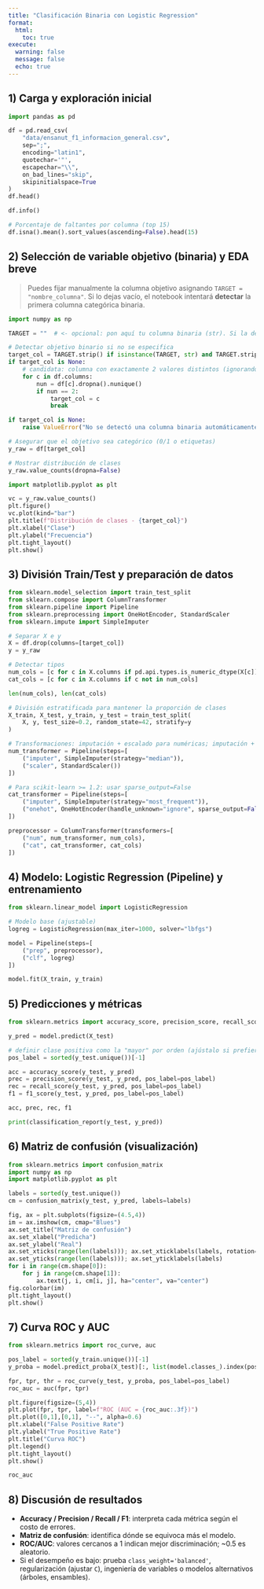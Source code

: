 ```yaml
---
title: "Clasificación Binaria con Logistic Regression"
format:
  html:
    toc: true
execute:
  warning: false
  message: false
  echo: true
---
```


## 1) Carga y exploración inicial

```python
import pandas as pd

df = pd.read_csv(
    "data/ensanut_f1_informacion_general.csv",
    sep=";",
    encoding="latin1",
    quotechar='"',
    escapechar="\\",
    on_bad_lines="skip",
    skipinitialspace=True
)
df.head()
```

```python
df.info()
```

```python
# Porcentaje de faltantes por columna (top 15)
df.isna().mean().sort_values(ascending=False).head(15)
```

## 2) Selección de variable objetivo (binaria) y EDA breve

> Puedes fijar manualmente la columna objetivo asignando `TARGET = "nombre_columna"`.
> Si lo dejas vacío, el notebook intentará **detectar** la primera columna categórica binaria.

```python
import numpy as np

TARGET = ""  # <- opcional: pon aquí tu columna binaria (str). Si la dejas en "", se detecta automáticamente.

# Detectar objetivo binario si no se especifica
target_col = TARGET.strip() if isinstance(TARGET, str) and TARGET.strip() else None
if target_col is None:
    # candidata: columna con exactamente 2 valores distintos (ignorando NaN)
    for c in df.columns:
        nun = df[c].dropna().nunique()
        if nun == 2:
            target_col = c
            break

if target_col is None:
    raise ValueError("No se detectó una columna binaria automáticamente. Define TARGET con el nombre de tu variable objetivo.")

# Asegurar que el objetivo sea categórico (0/1 o etiquetas)
y_raw = df[target_col]

# Mostrar distribución de clases
y_raw.value_counts(dropna=False)
```

```python
import matplotlib.pyplot as plt

vc = y_raw.value_counts()
plt.figure()
vc.plot(kind="bar")
plt.title(f"Distribución de clases - {target_col}")
plt.xlabel("Clase")
plt.ylabel("Frecuencia")
plt.tight_layout()
plt.show()
```

## 3) División Train/Test y preparación de datos

```python
from sklearn.model_selection import train_test_split
from sklearn.compose import ColumnTransformer
from sklearn.pipeline import Pipeline
from sklearn.preprocessing import OneHotEncoder, StandardScaler
from sklearn.impute import SimpleImputer

# Separar X e y
X = df.drop(columns=[target_col])
y = y_raw

# Detectar tipos
num_cols = [c for c in X.columns if pd.api.types.is_numeric_dtype(X[c])]
cat_cols = [c for c in X.columns if c not in num_cols]

len(num_cols), len(cat_cols)
```

```python
# División estratificada para mantener la proporción de clases
X_train, X_test, y_train, y_test = train_test_split(
    X, y, test_size=0.2, random_state=42, stratify=y
)

# Transformaciones: imputación + escalado para numéricas; imputación + OneHot para categóricas
num_transformer = Pipeline(steps=[
    ("imputer", SimpleImputer(strategy="median")),
    ("scaler", StandardScaler())
])

# Para scikit-learn >= 1.2: usar sparse_output=False
cat_transformer = Pipeline(steps=[
    ("imputer", SimpleImputer(strategy="most_frequent")),
    ("onehot", OneHotEncoder(handle_unknown="ignore", sparse_output=False, max_categories=50))
])

preprocessor = ColumnTransformer(transformers=[
    ("num", num_transformer, num_cols),
    ("cat", cat_transformer, cat_cols)
])
```

## 4) Modelo: Logistic Regression (Pipeline) y entrenamiento

```python
from sklearn.linear_model import LogisticRegression

# Modelo base (ajustable)
logreg = LogisticRegression(max_iter=1000, solver="lbfgs")

model = Pipeline(steps=[
    ("prep", preprocessor),
    ("clf", logreg)
])

model.fit(X_train, y_train)
```

## 5) Predicciones y métricas

```python
from sklearn.metrics import accuracy_score, precision_score, recall_score, f1_score, classification_report

y_pred = model.predict(X_test)

# definir clase positiva como la "mayor" por orden (ajústalo si prefieres otra)
pos_label = sorted(y_test.unique())[-1]

acc = accuracy_score(y_test, y_pred)
prec = precision_score(y_test, y_pred, pos_label=pos_label)
rec = recall_score(y_test, y_pred, pos_label=pos_label)
f1 = f1_score(y_test, y_pred, pos_label=pos_label)

acc, prec, rec, f1
```

```python
print(classification_report(y_test, y_pred))
```

## 6) Matriz de confusión (visualización)

```python
from sklearn.metrics import confusion_matrix
import numpy as np
import matplotlib.pyplot as plt

labels = sorted(y_test.unique())
cm = confusion_matrix(y_test, y_pred, labels=labels)

fig, ax = plt.subplots(figsize=(4.5,4))
im = ax.imshow(cm, cmap="Blues")
ax.set_title("Matriz de confusión")
ax.set_xlabel("Predicha")
ax.set_ylabel("Real")
ax.set_xticks(range(len(labels))); ax.set_xticklabels(labels, rotation=0)
ax.set_yticks(range(len(labels))); ax.set_yticklabels(labels)
for i in range(cm.shape[0]):
    for j in range(cm.shape[1]):
        ax.text(j, i, cm[i, j], ha="center", va="center")
fig.colorbar(im)
plt.tight_layout()
plt.show()
```

## 7) Curva ROC y AUC

```python
from sklearn.metrics import roc_curve, auc

pos_label = sorted(y_train.unique())[-1]
y_proba = model.predict_proba(X_test)[:, list(model.classes_).index(pos_label)]

fpr, tpr, thr = roc_curve(y_test, y_proba, pos_label=pos_label)
roc_auc = auc(fpr, tpr)

plt.figure(figsize=(5,4))
plt.plot(fpr, tpr, label=f"ROC (AUC = {roc_auc:.3f})")
plt.plot([0,1],[0,1], "--", alpha=0.6)
plt.xlabel("False Positive Rate")
plt.ylabel("True Positive Rate")
plt.title("Curva ROC")
plt.legend()
plt.tight_layout()
plt.show()

roc_auc
```

## 8) Discusión de resultados

- **Accuracy / Precision / Recall / F1**: interpreta cada métrica según el costo de errores.
- **Matriz de confusión**: identifica dónde se equivoca más el modelo.
- **ROC/AUC**: valores cercanos a 1 indican mejor discriminación; ~0.5 es aleatorio.
- Si el desempeño es bajo: prueba `class_weight='balanced'`, regularización (ajustar `C`), ingeniería de variables o modelos alternativos (árboles, ensambles).
